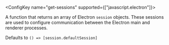 
<ConfigKey name="get-sessions" supported={["javascript.electron"]}>

  A function that returns an array of Electron `session` objects. These sessions are used to configure communication between the Electron main and renderer processes.

  Defaults to `() => [session.defaultSession]`
</ConfigKey>
